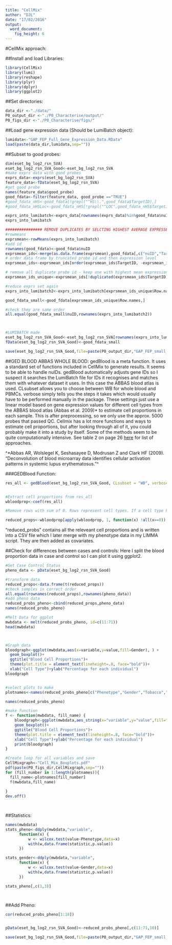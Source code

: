 ```yaml
---
title: "CellMix"
author: "DJL"
date: "17/02/2016"
output:
  word_document:
    fig_height: 6
---
```


#CellMix approach:

##Install and load Libraries:
```r

library(CellMix)
library(lumi)
library(reshape)
library(plyr)
library(dplyr)
library(ggplot2)

```


##Set directories:
```r

data_dir <-"./data/"
P0_output_dir <-"./P0_Characterise/output/"
P0_figs_dir <-"./P0_Characterise/figs/"

```

##Load gene expression data (Should be LumiBatch object):
```r

lumidata<-"GAP_FEP_Full_Gene_Expression_Data.RData"
load(paste(data_dir,lumidata,sep=""))


```


##Subset to good probes:
```r

dim(eset_bg_log2_rsn_SVA)
eset_bg_log2_rsn_SVA_Good<-eset_bg_log2_rsn_SVA
#make exprs data with good probes
exprs_data<-exprs(eset_bg_log2_rsn_SVA)
feature_data<-fData(eset_bg_log2_rsn_SVA)
#get good probe
names(feature_data$good_probe)
good_fdata<-filter(feature_data, good_probe =="TRUE")
#good_fdata_nHS<-good_fdata[!grepl("^HS\\.",good_fdata$TargetID),]
#good_fdata_nHSLoc<-good_fdata_nHS[!grepl("^LOC",good_fdata_nHS$TargetID),]

exprs_into_lumibatch<-exprs_data[rownames(exprs_data)%in%good_fdata$nuID,]
exprs_into_lumibatch

################ REMOVE DUPLICATES BY SELCTING HIGHEST AVERAGE EXPRESSED PROBE ###############################
#rowmeans
exprsmean<-rowMeans(exprs_into_lumibatch)
#add id
rownames(good_fdata)<-good_fdata$nuID
exprsmean_ids<-merge(as.data.frame(exprsmean),good_fdata[,c("nuID","TargetID")],by="row.names")
# order data frame by truncated probe id and then expression level
exprsmean_ids<-exprsmean_ids[order(exprsmean_ids$TargetID, -exprsmean_ids$exprsmean), ]

# remove all duplicate probe id - keep one with highest mean expression
exprsmean_ids_unique<-exprsmean_ids[!duplicated(exprsmean_ids$TargetID),]

#reduce exprs set again
exprs_into_lumibatch2<-exprs_into_lumibatch[exprsmean_ids_unique$Row.names,]

good_fdata_small<-good_fdata[exprsmean_ids_unique$Row.names,]

#check they are same order
all.equal(good_fdata_small$nuID,rownames(exprs_into_lumibatch2))



#LUMIBATCH made
eset_bg_log2_rsn_SVA_Good<-eset_bg_log2_rsn_SVA[rownames(exprs_into_lumibatch2),]
fData(eset_bg_log2_rsn_SVA_Good)<-good_fdata_small

save(eset_bg_log2_rsn_SVA_Good,file=paste(P0_output_dir,"GAP_FEP_small_Gene_Expression_Data.RData",sep=""))

```



##GED BLOOD ABBAS WHOLE BLOOD:
gedBlood is a meta function. It uses a standard set of functions included in CellMix to generate results. It seems to be able to handle nuIDs. gedBlood automatically adjusts gene IDs so I suspect it searches the LumiBatch file for IDs it recognises and matches them with whatever dataset it uses. 
In this case the ABBAS blood atlas is used. 
CLsubset allows you to choose between WB for whole blood and PBMCs. 
verbose simply tells you the steps it takes which would usually have to be performed manually in the package. 
These settings just use a linear model based on gene expression values for different cell types from the ABBAS blood atlas (Abbas et al. 2009)* to estimate cell proportions in each sample.
This is after preprocessing, so we only use the approx. 5000 probes that passed QC.
Cellmix has a lot more functions and ways to estimate cell proportions, but after looking through all of it, you could probably make it into a study by itself. Some of the methods seem to be quite computationally intensive. See table 2 on page 26 [here](http://web.cbio.uct.ac.za/~renaud/CRAN/web/CellMix/vignettes/Introduction.pdf) for list of approaches. 

^*Abbas AR, Wolslegel K, Seshasayee D, Modrusan Z and Clark HF (2009). "Deconvolution of blood microarray data identifies cellular activation patterns in systemic lupus erythematosus."^

###GEDBlood Function:
```r
res_all <- gedBlood(eset_bg_log2_rsn_SVA_Good, CLsubset = "WB", verbose = TRUE)


#Extract cell proportions from res_all
wbloodprop<-coef(res_all)

#Remove rows with sum of 0. Rows represent cell types. If a cell type has a sum of 0 across all samples I exclude it. 

reduced_props<-wbloodprop[apply(wbloodprop, 1, function(x) !all(x==0)),]

```

"reduced_probs" contains all the releveant cell proportions and is written into a CSV file which I later merge with my phenotype data in my LIMMA script. 
They are then added as covariates. 


##Check for differences between cases and controls:
Here I split the blood proportion data in case and control so I can plot it using ggplot2. 

```r

#Get Case Control Status
pheno_data <- pData(eset_bg_log2_rsn_SVA_Good)

#transform data
reduced_props<-data.frame(t(reduced_props))
#check samples in correct order
all.equal(rownames(reduced_props),rownames(pheno_data))
#add pheno data
reduced_probs_pheno<-cbind(reduced_props,pheno_data)
names(reduced_probs_pheno)

#Melt Data for ggplot
mwbdata <- melt(reduced_probs_pheno, id=c(11:71))
head(mwbdata)



#Graph data
bloodgraph<-ggplot(mwbdata,aes(x=variable,y=value,fill=Gender), ) +  
  geom_boxplot()+
  ggtitle("Blood Cell Proportions")+
  theme(plot.title = element_text(lineheight=.8, face="bold"))+
  xlab("Cell Type")+ylab("Percentage for each individual")
bloodgraph


#select plots to make
plotnames<-names(reduced_probs_pheno[c("Phenotype","Gender","Tobacco","Ethnicity","Medication","tech.Sentrix.Barcode","tech.Date_Washing_and_scanning","tech.Date_Quantitation_by_RiboGreen","tech.SampleSection")])

names(reduced_probs_pheno)

#make function
f <- function(mwbdata, fill_name) {
    bloodgraph<-ggplot(mwbdata,aes_string(x="variable",y="value",fill=fill_name), ) +  
    geom_boxplot()+
    ggtitle("Blood Cell Proportions")+
    theme(plot.title = element_text(lineheight=.8, face="bold"))+
    xlab("Cell Type")+ylab("Percentage for each individual")
    print(bloodgraph)
}

#Create loop for all variables and save
CellMixgraph<-"Cell_Mix_Boxplots.pdf"
pdf(paste(P0_figs_dir,CellMixgraph,sep=""))
for (fill_number in 1:length(plotnames)){
  fill_name<-plotnames[fill_number]
  f(mwbdata,fill_name)  
  
}
dev.off()

  
```

##Statistics:
```r

names(mwbdata)
stats_pheno<-ddply(mwbdata,"variable",
      function(x) {
          w <- wilcox.test(value~Phenotype,data=x)
          with(w,data.frame(statistic,p.value))
      })

stats_gender<-ddply(mwbdata,"variable",
      function(x) {
          w <- wilcox.test(value~Gender,data=x)
          with(w,data.frame(statistic,p.value))
      })

stats_pheno[,c(1,3)]




```

##Add Pheno:
```r

cor(reduced_probs_pheno[1:10])


pData(eset_bg_log2_rsn_SVA_Good)<-reduced_probs_pheno[,c(11:71,10)]

save(eset_bg_log2_rsn_SVA_Good,file=paste(P0_output_dir,"GAP_FEP_small_Gene_Expression_Data.RData",sep=""))
```